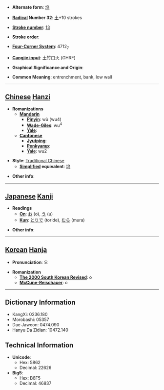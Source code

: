 * '''Alternate form''': [[坞]]

* '''[[Wiktionary:Chinese radical index| Radical]] Number 32''': [[Wiktionary:Chinese radical index 土|土]]+10 strokes

* '''[[Wiktionary:Chinese total strokes index|Stroke number]]''': [[Wiktionary:Chinese total strokes index 13|13]]

* '''Stroke order''': 

* '''[[Wiktionary:Chinese four corner index|Four-Corner System]]''': 4712<sub>7</sub>

* '''[[Wiktionary:Chinese Cangjie index|Cangjie input]]''': 土竹口火 (GHRF)

* '''Graphical Significance and Origin''': 

* '''Common Meaning''': entrenchment, bank, low wall

----

== [[Chinese]] [[Hanzi]] ==

* '''Romanizations'''
** '''[[Mandarin]]'''
*** '''[[Pinyin]]''': wù (wu4)
*** '''[[Wade-Giles]]''': wu<sup>4</sup>
*** '''[[Yale]]''': 
** '''[[Cantonese]]'''
*** '''[[Jyutping]]''':
*** '''[[Penkyamp]]''': 
*** '''[[Yale]]''': wu2

* '''Style''': [[Traditional Chinese]] 
** '''[[Simplified Chinese|Simplified]] equivalent''': [[坞]]

* '''Other info''': 

----

== [[Japanese]] [[Kanji]] ==

* '''Readings'''
** '''[[On]]''': [[お]] (o), [[う]] (u)
** '''[[Kun]]''': [[とりで]] (toride), [[むら]] (mura)

* '''Other info''':  

----

== [[Korean]] [[Hanja]] ==

* '''Pronunciation''': 오

* '''Romanization'''
** '''[[The 2000 South Korean Revised Romanization|The 2000 South Korean Revised]]''': o
** '''[[McCune-Reischauer]]''': o

----

== Dictionary Information ==

* KangXi: 0236.180
* Morobashi: 05357
* Dae Jaweon: 0474.090
* Hanyu Da Zidian: 10472.140

== Technical Information ==

* '''Unicode''':
** Hex: 5862
** Decimal: 22626
* '''Big5''':
** Hex: B6F5
** Decimal: 46837